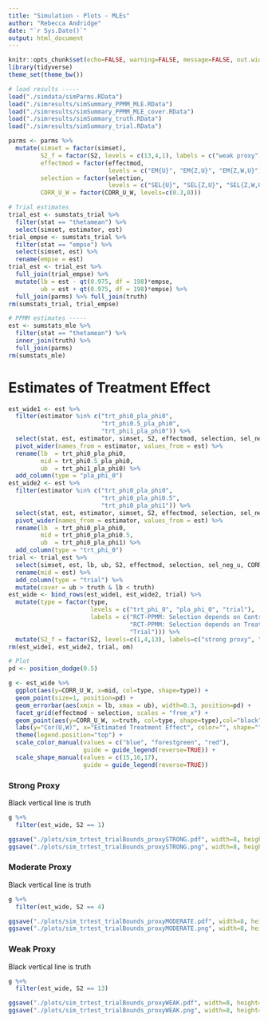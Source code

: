 ```yaml
---
title: "Simulation - Plots - MLEs"
author: "Rebecca Andridge"
date: "`r Sys.Date()`"
output: html_document
---
```


```r
knitr::opts_chunk$set(echo=FALSE, warning=FALSE, message=FALSE, out.width='100%')
library(tidyverse)
theme_set(theme_bw())

# load results -----
load("./simdata/simParms.RData")
load("./simresults/simSummary_PPMM_MLE.RData")
load("./simresults/simSummary_PPMM_MLE_cover.RData")
load("./simresults/simSummary_truth.RData")
load("./simresults/simSummary_trial.RData")

parms <- parms %>%
  mutate(simset = factor(simset),
         S2_f = factor(S2, levels = c(13,4,1), labels = c("weak proxy", "moderate proxy", "strong proxy")),
         effectmod = factor(effectmod,
                            levels = c("EM{U}", "EM{Z,U}", "EM{Z,W,U}")),
         selection = factor(selection, 
                            levels = c("SEL{U}", "SEL{Z,U}", "SEL{Z,W,U}", "SEL{Z,-U}", "SEL{Z,W,-U}")),
         CORR_U_W = factor(CORR_U_W, levels=c(0.3,0)))

# Trial estimates
trial_est <- sumstats_trial %>%
  filter(stat == "thetamean") %>%
  select(simset, estimator, est)
trial_empse <- sumstats_trial %>%
  filter(stat == "empse") %>%
  select(simset, est) %>%
  rename(empse = est)
trial_est <- trial_est %>%
  full_join(trial_empse) %>%
  mutate(lb = est - qt(0.975, df = 198)*empse,
         ub = est + qt(0.975, df = 198)*empse) %>%
  full_join(parms) %>% full_join(truth)
rm(sumstats_trial, trial_empse)

# PPMM estimates -----
est <- sumstats_mle %>%
  filter(stat == "thetamean") %>%
  inner_join(truth) %>%
  full_join(parms)
rm(sumstats_mle)
```

# Estimates of Treatment Effect

```r
est_wide1 <- est %>%
  filter(estimator %in% c("trt_phi0_pla_phi0",
                          "trt_phi0.5_pla_phi0",
                          "trt_phi1_pla_phi0")) %>%
  select(stat, est, estimator, simset, S2, effectmod, selection, sel_neg_u, CORR_U_W, truth) %>%
  pivot_wider(names_from = estimator, values_from = est) %>%
  rename(lb  = trt_phi0_pla_phi0,
         mid = trt_phi0.5_pla_phi0,
         ub  = trt_phi1_pla_phi0) %>%
  add_column(type = "pla_phi_0")
est_wide2 <- est %>%
  filter(estimator %in% c("trt_phi0_pla_phi0",
                          "trt_phi0_pla_phi0.5",
                          "trt_phi0_pla_phi1")) %>%
  select(stat, est, estimator, simset, S2, effectmod, selection, sel_neg_u, CORR_U_W, truth) %>%
  pivot_wider(names_from = estimator, values_from = est) %>%
  rename(lb  = trt_phi0_pla_phi0,
         mid = trt_phi0_pla_phi0.5,
         ub  = trt_phi0_pla_phi1) %>%
  add_column(type = "trt_phi_0")
trial <- trial_est %>%
  select(simset, est, lb, ub, S2, effectmod, selection, sel_neg_u, CORR_U_W, truth) %>%
  rename(mid = est) %>%
  add_column(type = "trial") %>%
  mutate(cover = ub > truth & lb < truth)
est_wide <- bind_rows(est_wide1, est_wide2, trial) %>%
  mutate(type = factor(type,
                       levels = c("trt_phi_0", "pla_phi_0", "trial"),
                       labels = c("RCT-PPMM: Selection depends on Control Outcome",
                                  "RCT-PPMM: Selection depends on Treatment Outcome",
                                  "Trial"))) %>%
  mutate(S2_f = factor(S2, levels=c(1,4,13), labels=c("strong proxy", "moderate proxy", "weak proxy")))
rm(est_wide1, est_wide2, trial, om)
```

```r
# Plot
pd <- position_dodge(0.5)

g <- est_wide %>%
  ggplot(aes(y=CORR_U_W, x=mid, col=type, shape=type)) + 
  geom_point(size=1, position=pd) + 
  geom_errorbar(aes(xmin = lb, xmax = ub), width=0.3, position=pd) +
  facet_grid(effectmod ~ selection, scales = "free_x") + 
  geom_point(aes(y=CORR_U_W, x=truth, col=type, shape=type),col="black", size=5, shape="|") +
  labs(y="Cor(U,W)", x="Estimated Treatment Effect", color="", shape="") +
  theme(legend.position="top") + 
  scale_color_manual(values = c("blue", "forestgreen", "red"),
                     guide = guide_legend(reverse=TRUE)) +
  scale_shape_manual(values = c(15,16,17),
                     guide = guide_legend(reverse=TRUE))
```

### Strong Proxy

Black vertical line is truth

```r
g %+% 
  filter(est_wide, S2 == 1) 

ggsave("./plots/sim_trtest_trialBounds_proxySTRONG.pdf", width=8, height=5)
ggsave("./plots/sim_trtest_trialBounds_proxySTRONG.png", width=8, height=5)
```

### Moderate Proxy

Black vertical line is truth

```r
g %+% 
  filter(est_wide, S2 == 4) 

ggsave("./plots/sim_trtest_trialBounds_proxyMODERATE.pdf", width=8, height=5)
ggsave("./plots/sim_trtest_trialBounds_proxyMODERATE.png", width=8, height=5)
```

### Weak Proxy

Black vertical line is truth

```r
g %+% 
  filter(est_wide, S2 == 13) 

ggsave("./plots/sim_trtest_trialBounds_proxyWEAK.pdf", width=8, height=5)
ggsave("./plots/sim_trtest_trialBounds_proxyWEAK.png", width=8, height=5)
```

